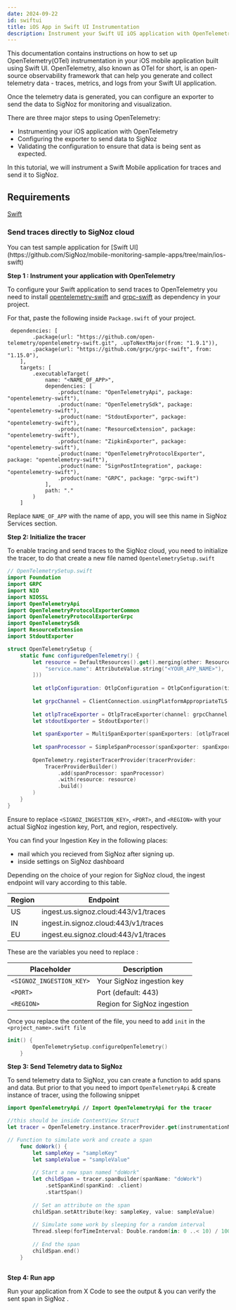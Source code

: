 ```yaml
---
date: 2024-09-22
id: swiftui
title: iOS App in Swift UI Instrumentation
description: Instrument your Swift UI iOS application with OpenTelemetry and send data to SigNoz
---
```



This documentation contains instructions on how to set up OpenTelemetry(OTel) instrumentation in your iOS mobile application built using Swift UI. OpenTelemetry, also known as OTel for short, is an open-source observability framework that can help you generate and collect telemetry data - traces, metrics, and logs from your Swift UI application.

Once the telemetry data is generated, you can configure an exporter to send the data to SigNoz for monitoring and visualization.

There are three major steps to using OpenTelemetry:

- Instrumenting your iOS application with OpenTelemetry
- Configuring the exporter to send data to SigNoz
- Validating the configuration to ensure that data is being sent as expected.

In this tutorial, we will instrument a Swift Mobile application for traces and send it to SigNoz.

## Requirements

[Swift](https://www.swift.org/getting-started/#installing-swift)

### Send traces directly to SigNoz cloud

<Admonition type="info">
You can test sample application for [Swift UI](https://github.com/SigNoz/mobile-monitoring-sample-apps/tree/main/ios-swift)
</Admonition>

**Step 1 : Instrument your application with OpenTelemetry**

To configure your Swift application to send traces to OpenTelemetry you need to install [opentelemetry-swift](https://github.com/open-telemetry/opentelemetry-swift.git) and [grpc-swift](https://github.com/grpc/grpc-swift) as dependency in your project.

For that, paste the following inside `Package.swift` of your project.

```
 dependencies: [
        .package(url: "https://github.com/open-telemetry/opentelemetry-swift.git", .upToNextMajor(from: "1.9.1")),
        .package(url: "https://github.com/grpc/grpc-swift", from: "1.15.0"),
    ],
    targets: [
        .executableTarget(
            name: "<NAME_OF_APP>",
            dependencies: [
                .product(name: "OpenTelemetryApi", package: "opentelemetry-swift"),
                .product(name: "OpenTelemetrySdk", package: "opentelemetry-swift"),
                .product(name: "StdoutExporter", package: "opentelemetry-swift"),
                .product(name: "ResourceExtension", package: "opentelemetry-swift"),
                .product(name: "ZipkinExporter", package: "opentelemetry-swift"),
                .product(name: "OpenTelemetryProtocolExporter", package: "opentelemetry-swift"),
                .product(name: "SignPostIntegration", package: "opentelemetry-swift"),
                .product(name: "GRPC", package: "grpc-swift")
            ],
            path: "."
        )
    ]
```

Replace `NAME_OF_APP` with the name of app, you will see this name in SigNoz Services section.

**Step 2: Initialize the tracer**

To enable tracing and send traces to the SigNoz cloud, you need to initialize the tracer, to do that create a new file named `OpentelemetrySetup.swift`

```swift
// OpenTelemetrySetup.swift
import Foundation
import GRPC
import NIO
import NIOSSL
import OpenTelemetryApi
import OpenTelemetryProtocolExporterCommon
import OpenTelemetryProtocolExporterGrpc
import OpenTelemetrySdk
import ResourceExtension
import StdoutExporter

struct OpenTelemetrySetup {
    static func configureOpenTelemetry() {
        let resource = DefaultResources().get().merging(other: Resource(attributes: [
            "service.name": AttributeValue.string("<YOUR_APP_NAME>"), 
        ]))
        
        let otlpConfiguration: OtlpConfiguration = OtlpConfiguration(timeout: TimeInterval(10), headers: [("signoz-ingestion-key", "<SIGNOZ_INGESTION_KEY>")])
        
        let grpcChannel = ClientConnection.usingPlatformAppropriateTLS(for: MultiThreadedEventLoopGroup(numberOfThreads: 1)).connect(host: "ingest.[REGION].signoz.cloud", port: 443)
        
        let otlpTraceExporter = OtlpTraceExporter(channel: grpcChannel, config: otlpConfiguration)
        let stdoutExporter = StdoutExporter()
        
        let spanExporter = MultiSpanExporter(spanExporters: [otlpTraceExporter, stdoutExporter])
        
        let spanProcessor = SimpleSpanProcessor(spanExporter: spanExporter)
        
        OpenTelemetry.registerTracerProvider(tracerProvider:
            TracerProviderBuilder()
                .add(spanProcessor: spanProcessor)
                .with(resource: resource)
                .build()
        )
    }
}
```

Ensure to replace `<SIGNOZ_INGESTION_KEY>`, `<PORT>`, and `<REGION>` with your actual SigNoz ingestion key, Port, and region, respectively.

You can find your Ingestion Key in the following places:
-  mail which you recieved from SigNoz after signing up.
- inside settings on SigNoz dashboard

Depending on the choice of your region for SigNoz cloud, the ingest endpoint will vary according to this table.

| Region | Endpoint |
| --- | --- |
| US |	ingest.us.signoz.cloud:443/v1/traces |
| IN |	ingest.in.signoz.cloud:443/v1/traces |
| EU | ingest.eu.signoz.cloud:443/v1/traces |


These are the variables you need to replace :

| Placeholder                | Description                                 |
|----------------------------|---------------------------------------------|
| `<SIGNOZ_INGESTION_KEY>`   | Your SigNoz ingestion key                   |
| `<PORT>`                    | Port (default: 443)                         |
| `<REGION>`   | Region for SigNoz ingestion                    |

Once you replace the content of the file, you need to add `init` in the `<project_name>.swift file` 

```swift
init() {
        OpenTelemetrySetup.configureOpenTelemetry()
    }
```

**Step 3: Send Telemetry data to SigNoz**

To send telemetry data to SigNoz, you can create a function to add spans and data. But prior to that you need to import `OpenTelemetryApi` & create instance of tracer, using the following snippet

```swift
import OpenTelemetryApi // Import OpenTelemetryApi for the tracer

//this should be inside ContentView Struct
let tracer = OpenTelemetry.instance.tracerProvider.get(instrumentationName: "SwiftExample", instrumentationVersion: "semver:0.1.0")

// Function to simulate work and create a span
    func doWork() {
        let sampleKey = "sampleKey"
        let sampleValue = "sampleValue"
        
        // Start a new span named "doWork"
        let childSpan = tracer.spanBuilder(spanName: "doWork")
            .setSpanKind(spanKind: .client)
            .startSpan()
        
        // Set an attribute on the span
        childSpan.setAttribute(key: sampleKey, value: sampleValue)
        
        // Simulate some work by sleeping for a random interval
        Thread.sleep(forTimeInterval: Double.random(in: 0 ..< 10) / 100)
        
        // End the span
        childSpan.end()
    }
    
```


**Step 4: Run app**

Run your application from X Code to see the output & you can verify the sent span in SigNoz .
